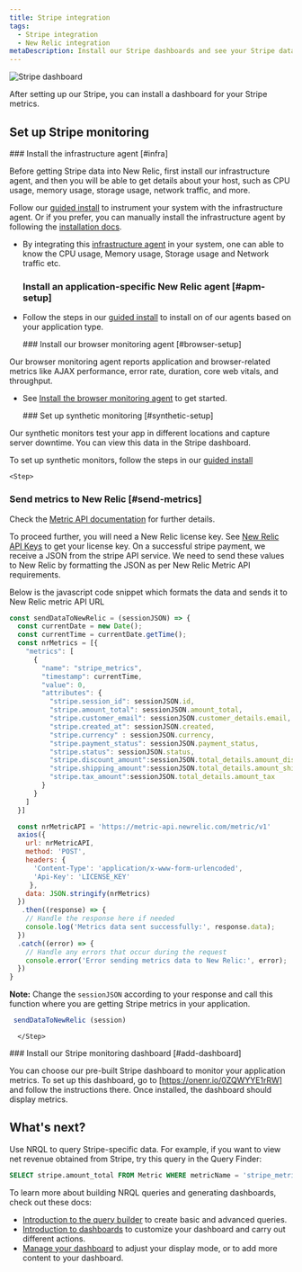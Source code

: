 ```yaml
---
title: Stripe integration
tags:
  - Stripe integration
  - New Relic integration
metaDescription: Install our Stripe dashboards and see your Stripe data in New Relic.  
---
```



<img
    title="Stripe"
    alt="Stripe dashboard"
    src={infrastructureStripeDashboard}
/>

<figcaption>
After setting up our Stripe, you can install a dashboard for your Stripe metrics. 
</figcaption>

## Set up Stripe monitoring

<Steps>
  <Step>
        ### Install the infrastructure agent [#infra]

Before getting Stripe data into New Relic, first install our infrastructure agent, and then you will be able to get details about your host, such as CPU usage, memory usage, storage usage, network traffic, and more.

Follow our [guided install](https://one.newrelic.com/nr1-core?state=999174fa-ed8b-d707-af7b-8e4f8fd03cc1) to instrument your system with the infrastructure agent. Or if you prefer, you can manually install the infrastructure agent by following the [installation docs](/docs/infrastructure/install-infrastructure-agent/get-started/install-infrastructure-agent/). 
* By integrating this [infrastructure agent](https://docs.newrelic.com/docs/infrastructure/install-infrastructure-agent/get-started/install-infrastructure-agent/) in your system, one can able to 
  know the CPU usage, Memory usage, Storage usage and Network traffic etc.
    </Step>
  <Step>
    ### Install an application-specific New Relic agent [#apm-setup]

* Follow the steps in our [guided install](https://one.newrelic.com/nr1-core?state=999174fa-ed8b-d707-af7b-8e4f8fd03cc1) to install on of our agents based on your application type.
    </Step>

  <Step>
    ### Install our browser monitoring agent [#browser-setup]

Our browser monitoring agent reports application and browser-related metrics like AJAX performance, error rate, duration, core web vitals, and throughput.
* See [Install the browser monitoring agent](/docs/browser/browser-monitoring/installation/install-browser-monitoring-agent/) to get started.
    </Step>

    <Step>
      ### Set up synthetic monitoring [#synthetic-setup]

Our synthetic monitors test your app in different locations and capture server downtime. You can view this data in the Stripe dashboard.

To set up synthetic monitors, follow the steps in our [guided install](https://onenr.io/0EjOXrnxgQ6)
  </Step>

    <Step>
### Send metrics to New Relic [#send-metrics]

Check the [Metric API documentation](/docs/data-apis/ingest-apis/metric-api/report-metrics-metric-api/) for further details.

To proceed further, you will need a New Relic license key. See [New Relic API Keys](/docs/apis/intro-apis/new-relic-api-keys/) to get your license key.
On a successful stripe payment, we receive a JSON from the stripe API service. We need to send these values to New Relic by formatting the JSON as per New Relic Metric API requirements.

Below is the javascript code snippet which formats the data and sends it to New Relic metric API URL
```javascript
const sendDataToNewRelic = (sessionJSON) => {
  const currentDate = new Date();
  const currentTime = currentDate.getTime();
  const nrMetrics = [{
    "metrics": [
      {
        "name": "stripe_metrics",
        "timestamp": currentTime,
        "value": 0,
        "attributes": {
          "stripe.session_id": sessionJSON.id,
          "stripe.amount_total": sessionJSON.amount_total,
          "stripe.customer_email": sessionJSON.customer_details.email,
          "stripe.created_at": sessionJSON.created,
          "stripe.currency" : sessionJSON.currency,
          "stripe.payment_status": sessionJSON.payment_status,
          "stripe.status": sessionJSON.status,
          "stripe.discount_amount":sessionJSON.total_details.amount_discount,
          "stripe.shipping_amount":sessionJSON.total_details.amount_shipping,
          "stripe.tax_amount":sessionJSON.total_details.amount_tax
        }
      }
    ]
  }]

  const nrMetricAPI = 'https://metric-api.newrelic.com/metric/v1'
  axios({
    url: nrMetricAPI,
    method: 'POST',
    headers: {
      'Content-Type': 'application/x-www-form-urlencoded',
      'Api-Key': 'LICENSE_KEY'
     },
    data: JSON.stringify(nrMetrics)
  })
   .then((response) => {
    // Handle the response here if needed
    console.log('Metrics data sent successfully:', response.data);
  })
  .catch((error) => {
    // Handle any errors that occur during the request
    console.error('Error sending metrics data to New Relic:', error);
  })
}

```

**Note:** Change the `sessionJSON` according to your response and call this function where you are getting Stripe metrics in your application.

```javascript
 sendDataToNewRelic (session)
```

      </Step>

  <Step>
### Install our Stripe monitoring dashboard [#add-dashboard]

You can choose our pre-built Stripe dashboard to monitor your application metrics. To set up this dashboard, go to [https://onenr.io/0ZQWYYE1rRW] and follow the instructions there. Once installed, the dashboard should display metrics.
    </Step>
    </Steps>


## What's next?

Use NRQL to query Stripe-specific data. For example, if you want to view net revenue obtained from Stripe, try this query in the Query Finder:

```sql
SELECT stripe.amount_total FROM Metric WHERE metricName = 'stripe_metrics'
```

To learn more about building NRQL queries and generating dashboards, check out these docs:

* [Introduction to the query builder](/docs/query-your-data/explore-query-data/query-builder/introduction-query-builder) to create basic and advanced queries.
* [Introduction to dashboards](/docs/query-your-data/explore-query-data/dashboards/introduction-dashboards) to customize your dashboard and carry out different actions.
* [Manage your dashboard](/docs/query-your-data/explore-query-data/dashboards/manage-your-dashboard) to adjust your <InlinePopover type="dashboards" /> display mode, or to add more content to your dashboard.

